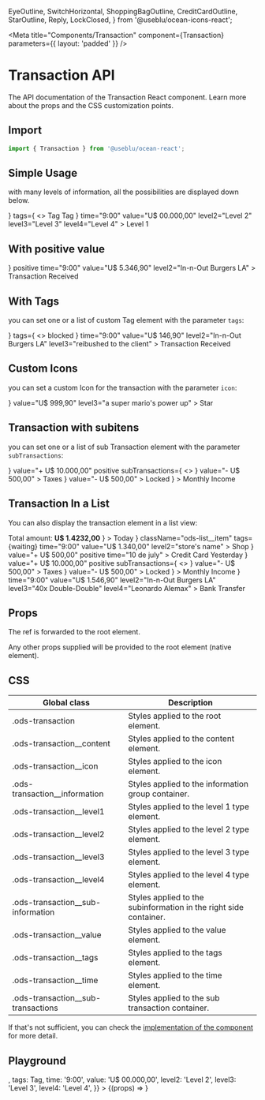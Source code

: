 
  EyeOutline,
  SwitchHorizontal,
  ShoppingBagOutline,
  CreditCardOutline,
  StarOutline,
  Reply,
  LockClosed,
} from '@useblu/ocean-icons-react';

<Meta
  title="Components/Transaction"
  component={Transaction}
  parameters={{ layout: 'padded' }}
/>

# Transaction API

The API documentation of the Transaction React component. Learn more about the props and the CSS customization points.

## Import

```javascript
import { Transaction } from '@useblu/ocean-react';
```

## Simple Usage

with many levels of information, all the possibilities are displayed down below.

<Canvas withSource="open" withToolbar>
  <Story name="usage">
    <Transaction
      icon={<EyeOutline />}
      tags={
        <>
          <Tag>Tag</Tag>
          <Tag>Tag</Tag>
        </>
      }
      time="9:00"
      value="U$ 00.000,00"
      level2="Level 2"
      level3="Level 3"
      level4="Level 4"
    >
      Level 1
    </Transaction>
  </Story>
</Canvas>

## With positive value

<Canvas withSource="open">
  <Story name="usage-positve">
    <Transaction
      icon={<SwitchHorizontal />}
      positive
      time="9:00"
      value="U$ 5.346,90"
      level2="In-n-Out Burgers LA"
    >
      Transaction Received
    </Transaction>
  </Story>
</Canvas>

## With Tags

you can set one or a list of custom Tag element with the parameter `tags`:

<Canvas withSource="open">
  <Story name="usage-with-tags">
    <Transaction
      icon={<SwitchHorizontal />}
      tags={
        <>
          <Tag type="negative"> blocked </Tag>
        </>
      }
      time="9:00"
      value="U$ 146,90"
      level2="In-n-Out Burgers LA"
      level3="reibushed to the client"
    >
      Transaction Received
    </Transaction>
  </Story>
</Canvas>

## Custom Icons

you can set a custom Icon for the transaction with the parameter `icon`:

<Canvas withSource="open">
  <Story name="usage-with-icons">
    <Transaction
      icon={<StarOutline />}
      value="U$ 999,90"
      level3="a super mario's power up"
    >
      Star
    </Transaction>
  </Story>
</Canvas>

## Transaction with subitens

you can set one or a list of sub Transaction element with the parameter `subTransactions`:

<Canvas withSource="open">
  <Story name="usage-with-sub">
    <Transaction
      className="ods-list__item"
      icon={<CreditCardOutline />}
      value="+ U$ 10.000,00"
      positive
      subTransactions={
        <>
          <Transaction
            className="ods-list__item"
            icon={<Reply />}
            value="- U$ 500,00"
          >
            Taxes
          </Transaction>
          <Transaction
            className="ods-list__item"
            icon={<LockClosed />}
            value="- U$ 500,00"
          >
            Locked
          </Transaction>
        </>
      }
    >
      Monthly Income
    </Transaction>
  </Story>
</Canvas>

## Transaction In a List

You can also display the transaction element in a list view:

<Canvas withSource="open">
  <Story name="usage-in-a-list">
    <List>
      <SubHeader
        className="ods-list__item"
        subtitle={
          <>
            Total amount: <strong>U$ 1.4232,00</strong>
          </>
        }
      >
        Today
      </SubHeader>
      <Transaction
        icon={<ShoppingBagOutline />}
        className="ods-list__item"
        tags={<Tag type="warning">waiting</Tag>}
        time="9:00"
        value="U$ 1.340,00"
        level2="store's name"
      >
        Shop
      </Transaction>
      <Transaction
        className="ods-list__item"
        icon={<CreditCardOutline />}
        value="+ U$ 500,00"
        positive
        time="10 de july"
      >
        Credit Card
      </Transaction>
      <SubHeader className="ods-list__item">Yesterday</SubHeader>
      <Transaction
        className="ods-list__item"
        icon={<CreditCardOutline />}
        value="+ U$ 10.000,00"
        positive
        subTransactions={
          <>
            <Transaction
              className="ods-list__item"
              icon={<Reply />}
              value="- U$ 500,00"
            >
              Taxes
            </Transaction>
            <Transaction
              className="ods-list__item"
              icon={<LockClosed />}
              value="- U$ 500,00"
            >
              Locked
            </Transaction>
          </>
        }
      >
        Monthly Income
      </Transaction>
      <Transaction
        className="ods-list\_\_item"
        icon={<SwitchHorizontal />}
        time="9:00"
        value="U$ 1.546,90"
        level2="In-n-Out Burgers LA"
        level3="40x Double-Double"
        level4="Leonardo Alemax"
      >
        Bank Transfer
      </Transaction>
    </List>
  </Story>
</Canvas>

## Props

<ArgsTable of="." />

The ref is forwarded to the root element.

Any other props supplied will be provided to the root element (native element).

## CSS

| Global class                         | Description                                                       |
| ------------------------------------ | ----------------------------------------------------------------- |
| .ods-transaction                     | Styles applied to the root element.                               |
| .ods-transaction\_\_content          | Styles applied to the content element.                            |
| .ods-transaction\_\_icon             | Styles applied to the icon element.                               |
| .ods-transaction\_\_information      | Styles applied to the information group container.                |
| .ods-transaction\_\_level1           | Styles applied to the level 1 type element.                       |
| .ods-transaction\_\_level2           | Styles applied to the level 2 type element.                       |
| .ods-transaction\_\_level3           | Styles applied to the level 3 type element.                       |
| .ods-transaction\_\_level4           | Styles applied to the level 4 type element.                       |
| .ods-transaction\_\_sub-information  | Styles applied to the subinformation in the right side container. |
| .ods-transaction\_\_value            | Styles applied to the value element.                              |
| .ods-transaction\_\_tags             | Styles applied to the tags element.                               |
| .ods-transaction\_\_time             | Styles applied to the time element.                               |
| .ods-transaction\_\_sub-transactions | Styles applied to the sub transaction container.                  |

If that's not sufficient, you can check the [implementation of the component](https://github.com/ocean-ds/ocean-web/blob/master/packages/ocean-react/src/Tag/Tag.tsx) for more detail.

## Playground

<Canvas>
  <Story
    name="playground"
    args={{
      children: 'Lorem ipsum',
      icon: <SwitchHorizontal />,
      tags: <Tag>Tag</Tag>,
      time: '9:00',
      value: 'U$ 00.000,00',
      level2: 'Level 2',
      level3: 'Level 3',
      level4: 'Level 4',
    }}
  >
    {(props) => <Transaction {...props} />}
  </Story>
</Canvas>

